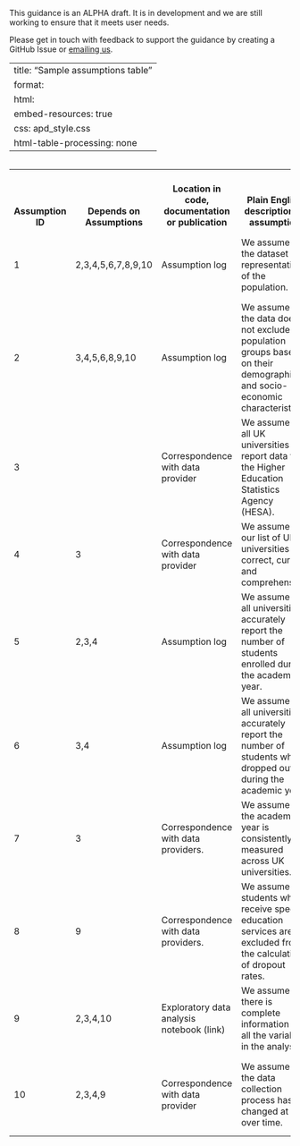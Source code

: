 ::: {.callout-note collapse="false"}
This guidance is an ALPHA draft. It is in development and we are still working 
to ensure that it meets user needs.

Please get in touch with feedback to support the guidance by creating a GitHub 
Issue or [emailing us](mailto:ASAP@ons.gov.uk).
:::

---
title: "Sample assumptions table"
format:
  html:
    embed-resources: true
    css: apd_style.css
    html-table-processing: none
---

<div style="overflow-x:auto; float=left;">
<table class="assumptionTable">
<tr VALIGN=BOTTOM TEXT-ALIGN=LEFT>
    <th scope = "col"> Assumption ID</th>
    <th scope = "col"> Depends on Assumptions</th>
    <th scope = "col"> Location in code, documentation or publication</th>
    <th scope = "col"> Plain English description of assumption</th>
    <th scope = "col"> Basis for assumption</th>
    <th scope = "col"> Numerical value of the assumption</th>
    <th scope = "col"> Range around the estimated value</th>
    <th scope = "col"> Estimated distribution</th>
    <th scope = "col"> Links to supporting analysis</th>
    <th scope = "col"> Documentation dependencies</th>
    <th scope = "col"> Date of last review/update</th>
    <th scope = "col"> Externally reviewed by</th>
    <th scope = "col"> Date of external review</th>
    <th scope = "col"> Next review/update due on</th>
    <th scope = "col"> Quality rating</th>
    <th scope = "col"> Sensitivity score</th>
    <th scope = "col"> Risk score</th>
</tr>
<tr>
    <td>1</td>
    <td>2,3,4,5,6,7,8,9,10</td>
    <td>Assumption log</td>
    <td>We assume that the dataset is representative of the population.</td>
    <td>Team opinion</td>
    <td>N/A</td>
    <td>N/A</td>
    <td>N/A</td>
    <td>Descriptive statistics (link), comparison to existing data source/publication (link)</td>
    <td>Final report: methods, caveats</td>
    <td>14/02/2024</td>
    <td>Beth Jones</td>
    <td>14/02/2024</td>
    <td>14/05/2024</td>
    <td class="RAGgreen">GREEN</td>
    <td>High</td>
    <td>High</td>

</tr>
<tr>
    <td>2</td>
    <td>3,4,5,6,8,9,10</td>
    <td>Assumption log</td>
    <td>We assume that the data does not exclude any population groups based on their demographic 
        and socio-economic characteristics.</td>
    <td>Team opinion</td>
    <td>N/A</td>
    <td>N/A</td>
    <td>N/A</td>
    <td>Descriptive statistics (link), comparison to existing data source/publication (link)</td>
    <td>Final report: methods, descriptive statistics, caveats</td>
    <td>14/02/2024</td>
    <td>Beth Jones</td>
    <td>14/02/2024</td>
    <td>14/05/2024</td>
    <td class="RAGgreen">GREEN</td>
    <td>High</td>
    <td>High</td>
</tr>
<tr>
    <td>3</td>
    <td></td>
    <td>Correspondence with data provider</td>
    <td>We assume that all UK universities report data to the Higher Education Statistics Agency (HESA).</td>
    <td>Validated from data provider, coverage check against university list.</td>
    <td>N/A</td>
    <td>N/A</td>
    <td>N/A</td>
    <td>N/A</td>
    <td>N/A</td>
    <td>14/02/2024</td>
    <td>Beth Jones</td>
    <td>14/02/2024</td>
    <td>14/05/2024</td>
    <td class="RAGgreen">GREEN</td>
    <td>High</td>
    <td>Medium</td>
</tr>

<tr>
    <td>4</td>
    <td>3</td>
    <td>Correspondence with data provider</td>
    <td>We assume that our list of UK universities is correct, current and comprehensive.</td>
    <td>Team opinion, reliable source (HESA list)</td>
    <td>N/A</td>
    <td>N/A</td>
    <td>N/A</td>
    <td>N/A</td>
    <td>N/A</td>
    <td>14/02/2024</td>
    <td>Beth Jones</td>
    <td>14/02/2024</td>
    <td>14/05/2024</td>
    <td class="RAGgreen">GREEN</td>
    <td>High</td>
    <td>Medium</td>
</tr>

<tr>
    <td>5</td>
    <td>2,3,4</td>
    <td>Assumption log</td>
    <td>We assume that all universities accurately report the number of students enrolled during the academic year.</td>
    <td>Expert opinion.</td>
    <td>N/A</td>
    <td>N/A</td>
    <td>N/A</td>
    <td>N/A</td>
    <td>Final report: Caveats</td>
    <td>14/02/2024</td>
    <td>Beth Jones</td>
    <td>14/02/2024</td>
    <td>14/05/2024</td>
    <td class="RAGamber">AMBER</td>
    <td>High</td>
    <td>High</td>
</tr>
<tr>
    <td>6</td>
    <td>3,4</td>
    <td>Assumption log</td>
    <td>We assume that all universities accurately report the number of students who dropped out during the academic year.</td>
    <td>Expert opinion.</td>
    <td>N/A</td>
    <td>N/A</td>
    <td>N/A</td>
    <td>Publication on drop-out rates</td>
    <td>Final report: Caveats</td>
    <td>14/02/2024</td>
    <td>Beth Jones</td>
    <td>14/02/2024</td>
    <td>12/05/2024</td>
    <td class="RAGamber">AMBER</td>
    <td>High</td>
    <td>High</td>
</tr>

<tr>
    <td>7</td>
    <td>3</td>
    <td>Correspondence with data providers.</td>
    <td>We assume that the academic year is consistently measured across UK universities.</td>
    <td>Validated from data provider.</td>
    <td>N/A</td>
    <td>N/A</td>
    <td>N/A</td>
    <td>Quality assurance based on sampling universities from their websites</td>
    <td>Quality assurance log, final report: caveats</td>
    <td>14/02/2024</td>
    <td>Beth Jones</td>
    <td>14/02/2024</td>
    <td>14/05/2024</td>
    <td class="RAGred">RED</td>
    <td>High</td>
    <td>High</td>
</tr>

<tr>
    <td>8</td>
    <td>9</td>
    <td>Correspondence with data providers.</td>
    <td>We assume that students who receive special education services are excluded from the calculation of dropout rates.</td>
    <td>Validated from data provider.</td>
    <td>N/A</td>
    <td>N/A</td>
    <td>N/A</td>
    <td>Sensitivity analysis comparing dropout rates with and without this population included.</td>
    <td>Quality assurance log, final report: methods, caveats</td>
    <td>14/02/2024</td>
    <td>Beth Jones</td>
    <td>14/02/2024</td>
    <td>14/05/2024</td>
    <td class="RAGred">RED</td>
    <td>High</td>
    <td>High</td>
</tr>

<tr>
    <td>9</td>
    <td>2,3,4,10</td>
    <td> Exploratory data analysis notebook (link)</td>
    <td>We assume that there is complete information for all the variables in the analysis.</td>
    <td>Robustness testing</td>
    <td>N/A</td>
    <td>N/A</td>
    <td>N/A</td>
    <td>Descriptive statistics notebook link</td>
    <td>Desk instructions, final report: methods, summarising the sample</td>
    <td>14/02/2024</td>
    <td>Beth Jones</td>
    <td>14/02/2024</td>
    <td>14/05/2024</td>
    <td class="RAGamber">AMBER</td>
    <td>High</td>
    <td>High</td>
</tr>

<tr>
    <td>10</td>
    <td>2,3,4,9</td>
    <td>Correspondence with data provider</td>
    <td>We assume that the data collection process has not changed at all over time.</td>
    <td>Validated from data provider (link)</td>
    <td>N/A</td>
    <td>N/A</td>
    <td>N/A</td>
    <td>Methods documents from prior runs of this work, supplier data specifications and quality reports</td>
    <td>Data supply specification, data quality report, methods document</td>
    <td>Not yet assigned</td>
    <td>No external review</td>
    <td>14/02/2024</td>
    <td>14/05/2024</td>
    <td class="RAGred">RED</td>
    <td>High</td>
    <td>High</td>
</tr>
</table>
</div>